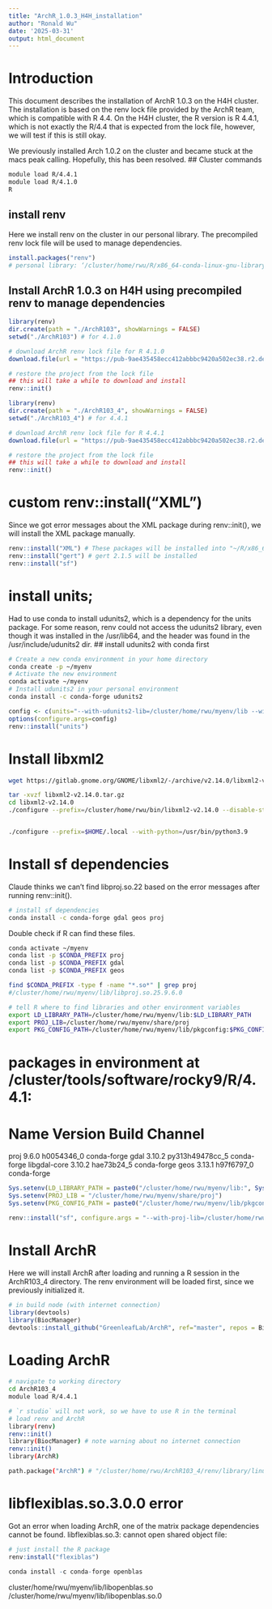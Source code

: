 ```yaml
---
title: "ArchR_1.0.3_H4H_installation"
author: "Ronald Wu"
date: '2025-03-31'
output: html_document
---
```


# Introduction
This document describes the installation of ArchR 1.0.3 on the H4H cluster. The installation is based on the renv lock file provided by the ArchR team, which is compatible with R 4.4. 
On the H4H cluster, the R version is R 4.4.1, which is not exactly the R/4.4 that is expected from the lock file, however, we will test if this is still okay.

We previously installed Arch 1.0.2 on the cluster and became stuck at the macs peak calling. Hopefully, this has been resolved.
##  Cluster commands
```bash
module load R/4.4.1
module load R/4.1.0
R
```


## install renv
Here we install renv on the cluster in our personal library. The precompiled renv lock file will be used to manage dependencies.
```R
install.packages("renv")
# personal library: ‘/cluster/home/rwu/R/x86_64-conda-linux-gnu-library/4.4’
```

##  Install ArchR 1.0.3 on H4H using precompiled renv to manage dependencies
```r
library(renv)
dir.create(path = "./ArchR103", showWarnings = FALSE)
setwd("./ArchR103") # for 4.1.0

# download ArchR renv lock file for R 4.1.0
download.file(url = "https://pub-9ae435458ecc412abbbc9420a502ec38.r2.dev/renv_4_1.lock", destfile = "./renv.lock")

# restore the project from the lock file
## this will take a while to download and install
renv::init()
```

```r
library(renv)
dir.create(path = "./ArchR103_4", showWarnings = FALSE)
setwd("./ArchR103_4") # for 4.4.1

# download ArchR renv lock file for R 4.4.1
download.file(url = "https://pub-9ae435458ecc412abbbc9420a502ec38.r2.dev/renv.lock", destfile = "./renv.lock")

# restore the project from the lock file
## this will take a while to download and install
renv::init()
```

# custom renv::install("XML")
Since we got error messages about the XML package during renv::init(), we will install the XML package manually.

```r
renv::install("XML") # These packages will be installed into "~/R/x86_64-conda-linux-gnu-library/4.4".
renv::install("gert") # gert 2.1.5 will be installed
renv::install("sf")
```

# install units; 

Had to use conda to install udunits2, which is a dependency for the units package. For some reason, renv could not access the udunits2 library, even though it was installed in the /usr/lib64, and the 
header was found in the /usr/include/udunits2 dir.
## install udunits2 with conda first
```bash
# Create a new conda environment in your home directory
conda create -p ~/myenv
# Activate the new environment
conda activate ~/myenv
# Install udunits2 in your personal environment
conda install -c conda-forge udunits2

```

```r
config <- c(units="--with-udunits2-lib=/cluster/home/rwu/myenv/lib --with-udunits2-include=/cluster/home/rwu/myenv/include")
options(configure.args=config)
renv::install("units")
```

# Install libxml2
```bash
wget https://gitlab.gnome.org/GNOME/libxml2/-/archive/v2.14.0/libxml2-v2.14.0.tar.gz

tar -xvzf libxml2-v2.14.0.tar.gz
cd libxml2-v2.14.0
./configure --prefix=/cluster/home/rwu/bin/libxml2-v2.14.0 --disable-static --with-history


./configure --prefix=$HOME/.local --with-python=/usr/bin/python3.9

```

# Install sf dependencies
Claude thinks we can't find libproj.so.22 based on the error messages after running renv::init().

```bash
# install sf dependencies
conda install -c conda-forge gdal geos proj
```

Double check if R can find these files.
```bash
conda activate ~/myenv
conda list -p $CONDA_PREFIX proj
conda list -p $CONDA_PREFIX gdal
conda list -p $CONDA_PREFIX geos

find $CONDA_PREFIX -type f -name "*.so*" | grep proj 
#/cluster/home/rwu/myenv/lib/libproj.so.25.9.6.0

# tell R where to find libraries and other environment variables
export LD_LIBRARY_PATH=/cluster/home/rwu/myenv/lib:$LD_LIBRARY_PATH
export PROJ_LIB=/cluster/home/rwu/myenv/share/proj
export PKG_CONFIG_PATH=/cluster/home/rwu/myenv/lib/pkgconfig:$PKG_CONFIG_PATH
```
# packages in environment at /cluster/tools/software/rocky9/R/4.4.1:
#
# Name                    Version                   Build  Channel
proj                      9.6.0                h0054346_0    conda-forge
gdal                      3.10.2          py313h49478cc_5    conda-forge
libgdal-core              3.10.2               hae73b24_5    conda-forge
geos                      3.13.1               h97f6797_0    conda-forge

```r
Sys.setenv(LD_LIBRARY_PATH = paste0("/cluster/home/rwu/myenv/lib:", Sys.getenv("LD_LIBRARY_PATH")))
Sys.setenv(PROJ_LIB = "/cluster/home/rwu/myenv/share/proj")
Sys.setenv(PKG_CONFIG_PATH = paste0("/cluster/home/rwu/myenv/lib/pkgconfig:", Sys.getenv("PKG_CONFIG_PATH")))

renv::install("sf", configure.args = "--with-proj-lib=/cluster/home/rwu/myenv/lib --with-proj-include=/cluster/home/rwu/myenv/include")
```

# Install ArchR
Here we will install ArchR after loading and running a R session in the ArchR103_4 directory. The renv environment will be loaded first, since we previously initialized it.

```r
# in build node (with internet connection)
library(devtools)
library(BiocManager)
devtools::install_github("GreenleafLab/ArchR", ref="master", repos = BiocManager::repositories())
```
# Loading ArchR
```bash
# navigate to working directory
cd ArchR103_4
module load R/4.4.1

# `r studio` will not work, so we have to use R in the terminal
# load renv and ArchR
library(renv)
renv::init()
library(BiocManager) # note warning about no internet connection
renv::init()
library(ArchR)

path.package("ArchR") # "/cluster/home/rwu/ArchR103_4/renv/library/linux-rocky-9.4/R-4.4/x86_64-conda-linux-gnu/ArchR"
```


# libflexiblas.so.3.0.0 error
Got an error when loading ArchR, one of the matrix package dependencies cannot be found. 
libflexiblas.so.3: cannot open shared object file:
```r
# just install the R package
renv:install("flexiblas")

conda install -c conda-forge openblas
```

cluster/home/rwu/myenv/lib/libopenblas.so
/cluster/home/rwu/myenv/lib/libopenblas.so.0